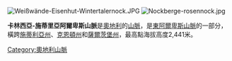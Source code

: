 [[Image:Weißwände-Eisenhut-Wintertalernock.JPG|right]]
[[Image:Nockberge-rosennock.jpg|thumb]]

'''卡林西亞-施蒂里亞阿爾卑斯山脈'''是[[奧地利|奧地利]]的[[山脈|山脈]]，是[[東阿爾卑斯山脈|東阿爾卑斯山脈]]的一部分，橫跨[[施蒂利亞州|施蒂利亞州]]、[[克恩頓州|克恩頓州]]和[[薩爾茨堡州|薩爾茨堡州]]，最高點海拔高度2,441米。

{{Austria-geo-stub}}
[[Category:奧地利山脈|Category:奧地利山脈]]